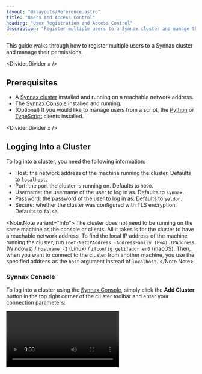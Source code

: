 ```yaml
---
layout: "@/layouts/Reference.astro"
title: "Users and Access Control"
heading: "User Registration and Access Control"
description: "Register multiple users to a Synnax cluster and manage their permissions."
---
```



This guide walks through how to register multiple users to a Synnax cluster and manage
their permissions.

<Divider.Divider x />

## Prerequisites

- A [Synnax cluster](/reference/cluster/installation) installed and running on a
  reachable network address.
- The [Synnax Console](/reference/console/get-started) installed and running.
- (Optional) If you would like to manage users from a script, the
  [Python](/reference/python-client/get-started) or
  [TypeScript](/reference/typescript-client/get-started) clients installed.

<Divider.Divider x />

## Logging Into a Cluster

To log into a cluster, you need the following information:

- Host: the network address of the machine running the cluster. Defaults to `localhost`.
- Port: the port the cluster is running on. Defaults to `9090`.
- Username: the username of the user to log in as. Defaults to `synnax`.
- Password: the password of the user to log in as. Defaults to `seldon`.
- Secure: whether the cluster was configured with TLS encryption. Defaults to `false`.

<Note.Note variant="info">
  The cluster does not need to be running on the same machine as the console or clients.
  All it takes is for the cluster to have a reachable network address. To find the local
  IP address of the machine running the cluster, run `(Get-NetIPAddress -AddressFamily
  IPv4).IPAddress` (Windows) / `hostname -I` (Linux) / `ifconfig getifaddr en0` (macOS).
  Then, when you want to connect to the cluster from another machine, you use the
  specified address as the `host` argument instead of `localhost`.
</Note.Note>

### Synnax Console

To log into a cluster using the
[Synnax Console](/reference/console/clusters#Adding%20a%20New%20Cluster), simply click
the **Add Cluster** button in the top right corner of the cluster toolbar and enter your
connection parameters:

<Video client:only="react" id="console/clusters/connect" />

### Python Client

There are two ways to log into a cluster using the Python client, the
[`synnax login`](/reference/python-client/get-started#The%20Synnax%20Login%20Command)
command or by directly
[passing in your credentials](/reference/python-client/get-started#Passing%20Credentials%20Directly):

```python
import synnax as sy

client = sy.Synnax(
    host="localhost",
    port=9090,
    username="synnax",
    password="seldon",
    secure=False
)
```

### TypeScript Client

To log in with the
[TypeScript client](/reference/typescript-client/get-started#Authenticating%20with%20a%20Cluster),
you can simply create a new client:

```typescript
import { Synnax } from "@synnaxlabs/client";

const client = new Synnax({
  host: "localhost",
  port: 9090,
  username: "synnax",
  password: "seldon",
  secure: false,
});
```

<Divider.Divider x />

## Registering Users

By default, Synnax clusters have a single root user, whose username is `synnax` and
password is `seldon`. The root user has full access to the cluster, and is granted
permissions to manage, create, and retrieve every single resource available in the
cluster.

When registering a new user, you must give them a username and a password. The new user
can log into your Synnax cluster by passing their new credentials into the login command
instead of the root user's credentials.

New users can be registered in the Synnax Console, or programmatically using the Python
or TypeScript clients.

### Synnax Console

Once you've logged into the cluster, you can register new users with the
["Register a User"](/reference/console/users#Registering%20Users) command from the
command palette. The command palette can be opened by pressing `Ctrl+Shift+P`
(Windows/Linux) or `Cmd+Shift+P` (macOS), and also by clicking the search bar in the top
of the screen and typing `>`.

<Video client:only="react" id="console/users/register" controls />

### Python Client

To create a new user with the Python client, you can use the `user.create` method:

```python
client.user.create(
    username="new_user",
    password="password"
)
```

### TypeScript Client

To create a new user with the TypeScript client, you can use the `user.create` method:

```typescript
client.user.create({
  username: "new_user",
  password: "password",
});
```

<Divider.Divider x />

## Managing User Permissions

Users can have different [permissions](/reference/console/users#Editing%20Permissions)
in Synnax, which determines what they can and cannot do. Permissions can be managed in
the Synnax Console by finding a user in the resources toolbar on the left-hand side of
the screen, right-clicking a user, and selecting "Edit Permissions".

<Video client:only="react" id="console/users/permissions" controls />

<Divider.Divider x />

## Logging in as a New User

A new user can log into a cluster by downloading the console on their computer, and
connecting to a cluster using their username and password.

<Video client:only="react" id="guides/sys-admin/multiple-users/login" controls />

Since the new user does not have permissions to create or edit schematics, they will not
be able to do so from the console. Any workspaces that they create will be shown under
their name in the resources toolbar on the left-hand side of the screen.
